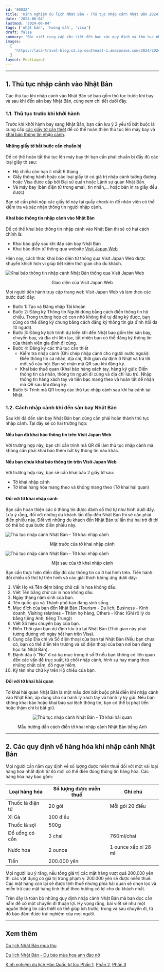 ```yaml
---
id: '00032'
title: 'Kinh nghiệm du lịch Nhật Bản - Thủ tục nhập cảnh Nhật Bản 2024'
date: '2024-06-04'
lastmod: '2024-06-04'
tags: ['nhật bản', 'hướng dẫn', 'visa']
draft: false
summary: 'Bài viết cung cấp chi tiết đến bạn các quy định và thủ tục nhập cảnh vào Nhật Bản.'
images:
  [
    'https://laca-travel-blog.s3.ap-southeast-1.amazonaws.com/2024/2024-06-04-kinh-nghiem-du-lich-nhat-ban-thu-tuc-nhap-canh/login-page.png',
  ]
layout: PostLayout
---
```


<TOCInline toc={props.toc} asDisclosure toHeading={3} />

---

## 1. Thủ tục nhập cảnh vào Nhật Bản

Các thủ tục khi nhập cảnh vào Nhật Bản sẽ bao gồm thủ tục trước khi bay và sau khi đến sân bay Nhật Bản, cùng xem chi tiết dưới đây.

### 1.1. Thủ tục trước khi khởi hành

Trước khi khởi hành bay sang Nhật Bản, bạn cần lưu ý 2 yếu tố bắt buộc là cung cấp [các giấy tờ cần thiết](#những-giấy-tờ-bắt-buộc-cần-chuẩn-bị) để có thể hoàn thiện thủ tục lên máy bay và [khai báo thông tin nhập cảnh](#khai-báo-thông-tin-nhập-cảnh-vào-nhật-bản).

#### Những giấy tờ bắt buộc cần chuẩn bị

Để có thể hoàn tất thủ tục lên máy bay thì bạn cần phải chuẩn bị đầy đủ các loại giấy tờ sau:

- Hộ chiếu còn hạn ít nhất 6 tháng
- Giấy thông hành hoặc các loại giấy tờ có giá trị nhập cảnh tương đương hoặc Visa được cấp bởi Đại sứ quán hoặc Lãnh sự quán Nhật Bản.
- Vé máy bay (bản điện tử trong email, tin nhắn,... hoặc bản in ra giấy đều được)

Bạn sẽ cần phải nộp các giấy tờ này tại quầy check-in để nhân viên có thể kiểm tra và xác nhận thông tin người nhập cảnh.

#### Khai báo thông tin nhập cảnh vào Nhật Bản

Để có thể khai báo thông tin nhập cảnh vào Nhật Bản thì sẽ có hai cách chính là:

- Khai báo giấy sau khi đáp sân bay Nhật Bản
- Khai báo điện tử thông qua website [Visit Japan Web](https://www.vjw.digital.go.jp/main/#/vjwplo001)

Hiện nay, cách thức khai báo điện tử thông qua Visit Japan Web được khuyến khích hơn vì giúp tiết kiệm thời gian cho du khách.

<Image src="https://laca-travel-blog.s3.ap-southeast-1.amazonaws.com/2024/2024-06-04-kinh-nghiem-du-lich-nhat-ban-thu-tuc-nhap-canh/login-page.png" width={873} height={637} alt="Khai báo thông tin nhập cảnh Nhật Bản thông qua Visit Japan Web" />
<p align='center'>Giao diện của Visit Japan Web</p>

Mọi người tiến hành truy cập trang web Visit Japan Web và làm theo các bước dưới đây:

- Bước 1: Tạo và Đăng nhập Tài khoản
- Bước 2: Đăng ký Thông tin Người dùng bằng cách điền thông tin hộ chiếu. Trong trường hợp có con nhỏ không thể tự đăng ký được, bạn cũng có thể đăng ký chung bằng cách đăng ký thông tin gia đình (tối đa 10 người).
- Bước 3: Đăng ký lịch trình dự kiến khi đến Nhật bao gồm tên sân bay, chuyến bay, và địa chỉ liên lạc, tất nhiên bạn có thể đăng ký thông tin của thành viên gia đình đi cùng.
- Bước 4: Đăng ký các thủ tục cần thiết
  - Kiểm tra nhập cảnh (Ghi chép nhập cảnh cho người nước ngoài): Điền thông tin cá nhân, địa chỉ, thời gian dự định ở Nhật và trả lời một số câu hỏi. Bạn sẽ nhận mã QR sau khi đăng ký.
  - Khai báo thuế quan (Khai báo hàng xách tay, hàng ký gửi): Điền thông tin cá nhân, thông tin người đi cùng và địa chỉ lưu trú. Nhập thông tin hàng xách tay và tiền bạc mang theo và hoàn tất để nhận mã QR sau khi đăng ký.
- Bước 5: Trình mã QR trong các thủ tục nhập cảnh sau khi hạ cánh tại Nhật.

### 1.2. Cách nhập cảnh khi đến sân bay Nhật Bản

Sau khi đã đến sân bay Nhật Bản bạn cũng cần phải hoàn thành thủ tục nhập cảnh. Tại đây sẽ có hai trường hợp:

#### Nếu bạn đã khai báo thông tin trên Visit Japan Web

Với trường hợp này, bạn chỉ cần trình mã QR để làm thủ tục nhập cảnh mà không cần phải khai báo thêm bất kỳ thông tin nào khác.

#### Nếu bạn chưa khai báo thông tin trên Visit Japan Web

Với trường hợp này, bạn sẽ cần khai báo 2 giấy tờ sau:

- Tờ khai nhập cảnh
- Tờ khai hàng hóa mang theo và không mang theo (Tờ khai hải quan)

#### Đối với tờ khai nhập cảnh

Bạn cần hoàn thiện các ô thông tin được đánh số thứ tự như hình dưới đây. Lưu ý rằng, đối với những du khách lần đầu đến Nhật Bản thì sẽ cần phải điền phiếu này. Đối với những du khách đến Nhật Bản từ lần thứ hai trở đi thì có thể bỏ qua bước điền phiếu này.

<Image src="https://laca-travel-blog.s3.ap-southeast-1.amazonaws.com/2024/2024-06-04-kinh-nghiem-du-lich-nhat-ban-thu-tuc-nhap-canh/mat-truoc-to-khai-nhap-canh.png" width={768} height={461} alt="Thủ tục nhập cảnh Nhật Bản - Tờ khai nhập cảnh" />

<p align='center'>Mặt trước của tờ khai nhập cảnh</p>

<Image src="https://laca-travel-blog.s3.ap-southeast-1.amazonaws.com/2024/2024-06-04-kinh-nghiem-du-lich-nhat-ban-thu-tuc-nhap-canh/mat-sau-to-khai-nhap-canh.png" width={768} height={448} alt="Thủ tục nhập cảnh Nhật Bản - Tờ khai nhập cảnh" />

<p align='center'>Mặt sau của tờ khai nhập cảnh</p>

Bạn cần thực hiện điền đầy đủ các thông tin có ở hai hình trên. Tiến hành đối chiếu số thứ tự trên hình và các giải thích tương ứng dưới dây:

1. Viết Họ và Tên đệm bằng chữ cái in hoa không dấu.
2. Viết Tên bằng chữ cái in hoa không dấu.
3. Ngày tháng năm sinh của bạn.
4. Tên quốc gia và Thành phố bạn đang sinh sống.
5. Mục đích của bạn đến Nhật Bản (Tourism - Du lịch, Business - Kinh doanh, Visiting relatives - Thăm họ hàng, Others - Khác (Ghi rõ lý do bằng tiếng Anh, tiếng Trung))
6. Viết Số hiệu chuyến bay của bạn.
7. Điền Thời gian bạn dự định lưu trú tại Nhật Bản (Thời gian này phải tương đương với ngày hết hạn trên Visa).
8. Cung cấp Địa chỉ và Số điện thoại của bạn tại Nhật Bản (Nếu bạn chưa có, bạn có thể điền tên trường và số điện thoại của bạn nơi bạn đang học tại Nhật Bản).
9. Đánh dấu ô "No" ở cả ba mục trong ô số 9 nếu bạn không có liên quan đến các vấn đề trục xuất, từ chối nhập cảnh, hình sự hay mang theo những chất cấm, đồ nguy hiểm.
10. Ký tên như chữ ký trên Hộ chiếu của bạn.

#### Đối với tờ khai hải quan

Tờ khai hải quan Nhật Bản là một mẫu đơn bắt buộc phải điền khi nhập cảnh vào Nhật Bản, áp dụng cho cả hành lý xách tay và hành lý ký gửi. Nếu bạn không khai báo hoặc khai báo sai lệch thông tin, bạn có thể bị phạt tiền hoặc thậm chí bị bắt giữ.

<div align='center'>
<Image src="https://laca-travel-blog.s3.ap-southeast-1.amazonaws.com/2024/2024-06-04-kinh-nghiem-du-lich-nhat-ban-thu-tuc-nhap-canh/to-khai-hai-quan.jpg" width={518} height={1190} alt="Thủ tục nhập cảnh Nhật Bản - Tờ khai hải quan" />
</div>

<p align='center'>Mẫu hướng dẫn cách điền tờ khai nhập cảnh Nhật Bản tiếng Anh</p>

---

## 2. Các quy định về hàng hóa khi nhập cảnh Nhật Bản

Mọi người cần nắm quy định về số lượng được miễn thuế đối với một vài loại hàng hóa nhất định từ đó mới có thể điền đúng thông tin hàng hóa. Các hàng hóa này bao gồm:

|  Loại hàng hóa     |  Số lượng được miễn thuế  |  Ghi chú               |
|--------------------|---------------------------|------------------------|
|  Thuốc lá điện tử  |  20 gói                   |  Mỗi gói 20 điếu       |
|  Xì Gà             |  100 điếu                 |                        |
|  Thuốc lá sợi      |  500g                     |                        |
|  Đồ uống có cồn    |  3 chai                   |  760ml/chai            |
|  Nước hoa          |  2 ounce                  |  1 ounce xấp xỉ 28 ml  |
|  Tiền              |  200.000 yên              |                        |

Mọi người lưu ý rằng, nếu tổng giá trị các mặt hàng vượt quá 200.000 yên thì các vật dụng có giá trị trong phạm vi 200.000 yên sẽ được miễn thuế. Các mặt hàng còn lại sẽ được tính thuế nhưng phía hải quan sẽ chọn lọc và miễn trừ các mặt hàng tính thuế theo hướng có lợi cho du khách nhất.

Trên đây là toàn bộ những quy định nhập cảnh Nhật Bản mà bạn đọc cần nắm để có một chuyến đi thuận lợi. Hy vọng rằng, bài viết sẽ như một nguồn thông tin cần thiết có thể giúp ích trước, trong và sau chuyến đi, từ đó bảo đảm được trải nghiệm của mọi người.

---

## Xem thêm

[Du lịch Nhật Bản mùa thu](https://laca.fun/blog/du-lich-nhat-ban-mua-thu)

[Du lịch Nhật Bản - Dự báo mùa hoa anh đào nở](https://laca.fun/blog/nhat-ban-du-bao-hoa-dao-no)

[Kinh nghiệm du lịch Hàn Quốc tự túc Phần 1](https://laca.fun/blog/kinh-nghiem-du-lich-han-quoc-tu-tuc-phan-1), [Phần 2](https://laca.fun/blog/kinh-nghiem-du-lich-han-quoc-tu-tuc-phan-2), [Phần 3](https://laca.fun/blog/kinh-nghiem-du-lich-han-quoc-tu-tuc-phan-3)
